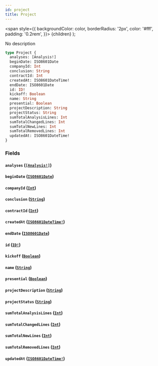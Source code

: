 ```yaml
---
id: project
title: Project
---
```


<span
style={{
      backgroundColor: color,
      borderRadius: '2px',
      color: '#fff',
      padding: '0.2rem',
    }}>
{children}
</span>
);

No description

```graphql
type Project {
  analyses: [Analysis!]
  beginDate: ISO8601Date
  companyId: Int
  conclusion: String
  contractId: Int
  createdAt: ISO8601DateTime!
  endDate: ISO8601Date
  id: ID!
  kickoff: Boolean
  name: String
  presential: Boolean
  projectDescription: String
  projectStatus: String
  sumTotalAnalysisLines: Int
  sumTotalChangedLines: Int
  sumTotalNewLines: Int
  sumTotalRemovedLines: Int
  updatedAt: ISO8601DateTime!
}
```

### Fields

#### `analyses` ([`[Analysis!]`](/api/objects/analysis))

#### `beginDate` ([`ISO8601Date`](/api/scalars/iso-8601-date))

#### `companyId` ([`Int`](/api/scalars/int))

#### `conclusion` ([`String`](/api/scalars/string))

#### `contractId` ([`Int`](/api/scalars/int))

#### `createdAt` ([`ISO8601DateTime!`](/api/scalars/iso-8601-date-time))

#### `endDate` ([`ISO8601Date`](/api/scalars/iso-8601-date))

#### `id` ([`ID!`](/api/scalars/id))

#### `kickoff` ([`Boolean`](/api/scalars/boolean))

#### `name` ([`String`](/api/scalars/string))

#### `presential` ([`Boolean`](/api/scalars/boolean))

#### `projectDescription` ([`String`](/api/scalars/string))

#### `projectStatus` ([`String`](/api/scalars/string))

#### `sumTotalAnalysisLines` ([`Int`](/api/scalars/int))

#### `sumTotalChangedLines` ([`Int`](/api/scalars/int))

#### `sumTotalNewLines` ([`Int`](/api/scalars/int))

#### `sumTotalRemovedLines` ([`Int`](/api/scalars/int))

#### `updatedAt` ([`ISO8601DateTime!`](/api/scalars/iso-8601-date-time))
